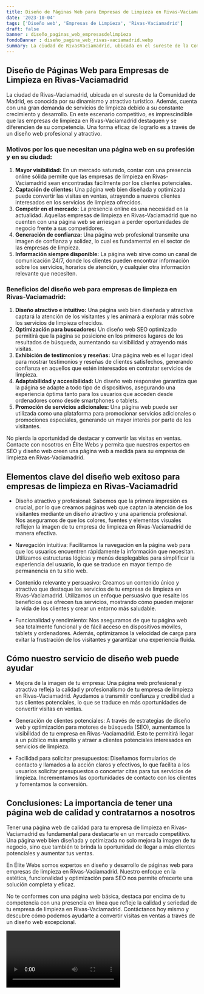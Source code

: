 ```yaml
---
title: Diseño de Páginas Web para Empresas de Limpieza en Rivas-Vaciamadrid
date: '2023-10-04'
tags: ['Diseño web', 'Empresas de Limpieza', 'Rivas-Vaciamadrid']
draft: false
banner : diseño_paginas_web_empresasdelimpieza
fondoBanner : diseño_pagina_web_rivas-vaciamadrid.webp
summary: La ciudad de RivasVaciamadrid, ubicada en el sureste de la Comunidad de Madrid, es conocida por su dinamismo y atractivo turístico. Además, cuenta con una gran demanda de servicios de limpieza debido a su constante crecimiento y desarrollo. En este escenario competitivo, es imprescindible que las empresas de limpieza en RivasVaciamadrid destaquen y se diferencien de su competencia. Una forma eficaz de lograrlo es a través de un diseño web profesional y atractivo.
---
```


## Diseño de Páginas Web para Empresas de Limpieza en Rivas-Vaciamadrid

La ciudad de Rivas-Vaciamadrid, ubicada en el sureste de la Comunidad de Madrid, es conocida por su dinamismo y atractivo turístico. Además, cuenta con una gran demanda de servicios de limpieza debido a su constante crecimiento y desarrollo. En este escenario competitivo, es imprescindible que las empresas de limpieza en Rivas-Vaciamadrid destaquen y se diferencien de su competencia. Una forma eficaz de lograrlo es a través de un diseño web profesional y atractivo.

### Motivos por los que necesitan una página web en su profesión y en su ciudad:
1. **Mayor visibilidad:** En un mercado saturado, contar con una presencia online sólida permite que las empresas de limpieza en Rivas-Vaciamadrid sean encontradas fácilmente por los clientes potenciales.
2. **Captación de clientes:** Una página web bien diseñada y optimizada puede convertir las visitas en ventas, atrayendo a nuevos clientes interesados en los servicios de limpieza ofrecidos.
3. **Competir en el mercado:** La presencia online es una necesidad en la actualidad. Aquellas empresas de limpieza en Rivas-Vaciamadrid que no cuenten con una página web se arriesgan a perder oportunidades de negocio frente a sus competidores.
4. **Generación de confianza:** Una página web profesional transmite una imagen de confianza y solidez, lo cual es fundamental en el sector de las empresas de limpieza.
5. **Información siempre disponible:** La página web sirve como un canal de comunicación 24/7, donde los clientes pueden encontrar información sobre los servicios, horarios de atención, y cualquier otra información relevante que necesiten.

### Beneficios del diseño web para empresas de limpieza en Rivas-Vaciamadrid:
1. **Diseño atractivo e intuitivo:** Una página web bien diseñada y atractiva captará la atención de los visitantes y les animará a explorar más sobre los servicios de limpieza ofrecidos.
2. **Optimización para buscadores:** Un diseño web SEO optimizado permitirá que la página se posicione en los primeros lugares de los resultados de búsqueda, aumentando su visibilidad y atrayendo más visitas.
3. **Exhibición de testimonios y reseñas:** Una página web es el lugar ideal para mostrar testimonios y reseñas de clientes satisfechos, generando confianza en aquellos que estén interesados en contratar servicios de limpieza.
4. **Adaptabilidad y accesibilidad:** Un diseño web responsive garantiza que la página se adapte a todo tipo de dispositivos, asegurando una experiencia óptima tanto para los usuarios que acceden desde ordenadores como desde smartphones o tablets.
5. **Promoción de servicios adicionales:** Una página web puede ser utilizada como una plataforma para promocionar servicios adicionales o promociones especiales, generando un mayor interés por parte de los visitantes.

No pierda la oportunidad de destacar y convertir las visitas en ventas. Contacte con nosotros en Élite Webs y permita que nuestros expertos en SEO y diseño web creen una página web a medida para su empresa de limpieza en Rivas-Vaciamadrid.

<GifSeo />

<Cta />

## Elementos clave del diseño web exitoso para empresas de limpieza en Rivas-Vaciamadrid

- Diseño atractivo y profesional: Sabemos que la primera impresión es crucial, por lo que creamos páginas web que captan la atención de los visitantes mediante un diseño atractivo y una apariencia profesional. Nos aseguramos de que los colores, fuentes y elementos visuales reflejen la imagen de tu empresa de limpieza en Rivas-Vaciamadrid de manera efectiva.

- Navegación intuitiva: Facilitamos la navegación en la página web para que los usuarios encuentren rápidamente la información que necesitan. Utilizamos estructuras lógicas y menús desplegables para simplificar la experiencia del usuario, lo que se traduce en mayor tiempo de permanencia en tu sitio web.

- Contenido relevante y persuasivo: Creamos un contenido único y atractivo que destaque los servicios de tu empresa de limpieza en Rivas-Vaciamadrid. Utilizamos un enfoque persuasivo que resalte los beneficios que ofrecen tus servicios, mostrando cómo pueden mejorar la vida de los clientes y crear un entorno más saludable.

- Funcionalidad y rendimiento: Nos aseguramos de que tu página web sea totalmente funcional y de fácil acceso en dispositivos móviles, tablets y ordenadores. Además, optimizamos la velocidad de carga para evitar la frustración de los visitantes y garantizar una experiencia fluida.

## Cómo nuestro servicio de diseño web puede ayudar

- Mejora de la imagen de tu empresa: Una página web profesional y atractiva refleja la calidad y profesionalismo de tu empresa de limpieza en Rivas-Vaciamadrid. Ayudamos a transmitir confianza y credibilidad a tus clientes potenciales, lo que se traduce en más oportunidades de convertir visitas en ventas.

- Generación de clientes potenciales: A través de estrategias de diseño web y optimización para motores de búsqueda (SEO), aumentamos la visibilidad de tu empresa en Rivas-Vaciamadrid. Esto te permitirá llegar a un público más amplio y atraer a clientes potenciales interesados en servicios de limpieza.

- Facilidad para solicitar presupuestos: Diseñamos formularios de contacto y llamados a la acción claros y efectivos, lo que facilita a los usuarios solicitar presupuestos o concertar citas para tus servicios de limpieza. Incrementamos las oportunidades de contacto con los clientes y fomentamos la conversión.

## Conclusiones: La importancia de tener una página web de calidad y contratarnos a nosotros

Tener una página web de calidad para tu empresa de limpieza en Rivas-Vaciamadrid es fundamental para destacarte en un mercado competitivo. Una página web bien diseñada y optimizada no solo mejora la imagen de tu negocio, sino que también te brinda la oportunidad de llegar a más clientes potenciales y aumentar tus ventas.

En Élite Webs somos expertos en diseño y desarrollo de páginas web para empresas de limpieza en Rivas-Vaciamadrid. Nuestro enfoque en la estética, funcionalidad y optimización para SEO nos permite ofrecerte una solución completa y eficaz.

No te conformes con una página web básica, destaca por encima de tu competencia con una presencia en línea que refleje la calidad y seriedad de tu empresa de limpieza en Rivas-Vaciamadrid. Contáctanos hoy mismo y descubre cómo podemos ayudarte a convertir visitas en ventas a través de un diseño web excepcional.

<Video />

<CtaBot job='Empresas de Limpieza' city='Rivas-Vaciamadrid'/>

<Gmaps query='Rivas-Vaciamadrid+españa+maps' />
